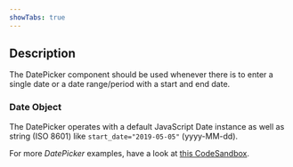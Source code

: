 ```yaml
---
showTabs: true
---
```


## Description

The DatePicker component should be used whenever there is to enter a single date or a date range/period with a start and end date.

### Date Object

The DatePicker operates with a default JavaScript Date instance as well as string (ISO 8601) like `start_date="2019-05-05"` (yyyy-MM-dd).

For more _DatePicker_ examples, have a look at [this CodeSandbox](https://codesandbox.io/embed/q88v3r8w6).
